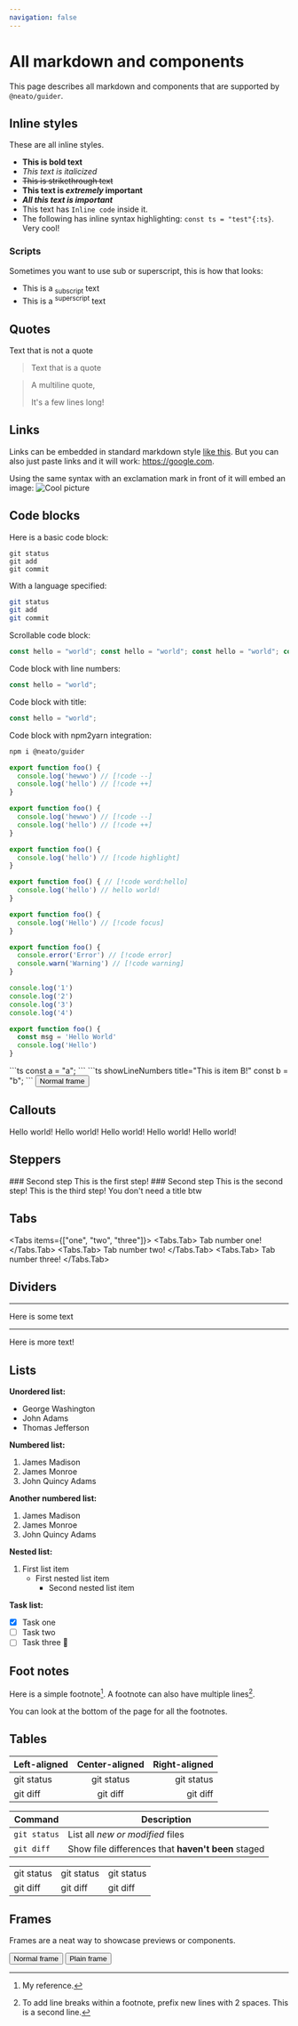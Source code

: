 ```yaml
---
navigation: false
---
```


# All markdown and components

This page describes all markdown and components that are supported by `@neato/guider`.

## Inline styles
These are all inline styles.

- **This is bold text**
- _This text is italicized_
- ~~This is strikethrough text~~
- **This text is _extremely_ important**
- ***All this text is important***
- This text has `Inline code` inside it.
- The following has inline syntax highlighting:  `const ts = "test"{:ts}`. Very cool!

### Scripts
Sometimes you want to use sub or superscript, this is how that looks:
- This is a <sub>subscript</sub> text
- This is a <sup>superscript</sup> text

## Quotes

Text that is not a quote

> Text that is a quote

> A multiline quote,
>
> It's a few lines long!

## Links

Links can be embedded in standard markdown style [like this](https://google.com).
But you can also just paste links and it will work: https://google.com.

Using the same syntax with an exclamation mark in front of it will embed an image:
![Cool picture](https://picsum.photos/seed/near/600/300/?blur=10)

## Code blocks

Here is a basic code block:
```
git status
git add
git commit
```

With a language specified:
```sh
git status
git add
git commit
```

Scrollable code block:
```ts
const hello = "world"; const hello = "world"; const hello = "world"; const hello = "world"; const hello = "world"; const hello = "world";
```

Code block with line numbers:
```ts showLineNumbers
const hello = "world";
```

Code block with title:
```ts title="test"
const hello = "world";
```

Code block with npm2yarn integration:
```sh npm2yarn
npm i @neato/guider
```

```ts title="Code block with difference view"
export function foo() {
  console.log('hewwo') // [!code --]
  console.log('hello') // [!code ++]
}
```

```ts title="Code block with difference view and lines" showLineNumbers
export function foo() {
  console.log('hewwo') // [!code --]
  console.log('hello') // [!code ++]
}
```

```ts title="Code block with line highlight"
export function foo() {
  console.log('hello') // [!code highlight]
}
```

```ts title="Code block with word highlight"
export function foo() { // [!code word:hello]
  console.log('hello') // hello world!
}
```

```ts title="Code block with a focus"
export function foo() {
  console.log('Hello') // [!code focus]
}
```

```ts title="Code block with notations"
export function foo() {
  console.error('Error') // [!code error]
  console.warn('Warning') // [!code warning]
}
```

```ts {1,3-4} title="Code block with meta line highlight"
console.log('1')
console.log('2')
console.log('3')
console.log('4')
```

```ts /Hello/ title="Code block with meta word highlight"
export function foo() {
  const msg = 'Hello World'
  console.log('Hello')
}
```

<CodeGroup>
  <CodeGroup.Code title="Item A">
    ```ts
    const a = "a";
    ```
  </CodeGroup.Code>
  <CodeGroup.Code title="Item B">
    ```ts showLineNumbers title="This is item B!"
    const b = "b";
    ```
  </CodeGroup.Code>
  <CodeGroup.Code title="Item C">
    <Frame>
      <Button>Normal frame</Button>
    </Frame>
  </CodeGroup.Code>
</CodeGroup>

## Callouts

<Tip>
  Hello world!
</Tip>
<Caution>
  Hello world!
</Caution>
<Important>
  Hello world!
</Important>
<Note>
  Hello world!
</Note>
<Warning>
  Hello world!
</Warning>

## Steppers

<Steps>
  <Steps.Step>
    ### Second step
    This is the first step!
  </Steps.Step>
  <Steps.Step>
    ### Second step
    This is the second step!
  </Steps.Step>
  <Steps.Step>
    This is the third step!
    You don't need a title btw
  </Steps.Step>
</Steps>

## Tabs
<Tabs items={["one", "two", "three"]}>
  <Tabs.Tab>
    Tab number one!
  </Tabs.Tab>
  <Tabs.Tab>
    Tab number two!
  </Tabs.Tab>
  <Tabs.Tab>
    Tab number three!
  </Tabs.Tab>
</Tabs>

## Dividers
---


Here is some text

---

Here is more text!

## Lists

**Unordered list:**
- George Washington
- John Adams
- Thomas Jefferson

**Numbered list:**
1. James Madison
2. James Monroe
3. John Quincy Adams

**Another numbered list:**
1. James Madison
1. James Monroe
1. John Quincy Adams

**Nested list:**
1. First list item
   - First nested list item
     - Second nested list item

**Task list:**
- [x] Task one
- [ ] Task two
- [ ] Task three :tada:

## Foot notes
Here is a simple footnote[^1].
A footnote can also have multiple lines[^2].

[^1]: My reference.
[^2]: To add line breaks within a footnote, prefix new lines with 2 spaces.
  This is a second line.

You can look at the bottom of the page for all the footnotes.

## Tables
| Left-aligned | Center-aligned | Right-aligned |
| :---         |     :---:      |          ---: |
| git status   | git status     | git status    |
| git diff     | git diff       | git diff      |

| Command | Description |
| --- | --- |
| `git status` | List all *new or modified* files |
| `git diff` | Show file differences that **haven't been** staged |

|     |     |     |
| --- | --- | --- |
| git status   | git status     | git status    |
| git diff     | git diff       | git diff      |

## Frames
Frames are a neat way to showcase previews or components.

<Frame>
  <Button>Normal frame</Button>
</Frame>

<Frame plain>
  <Button>Plain frame</Button>
</Frame>
